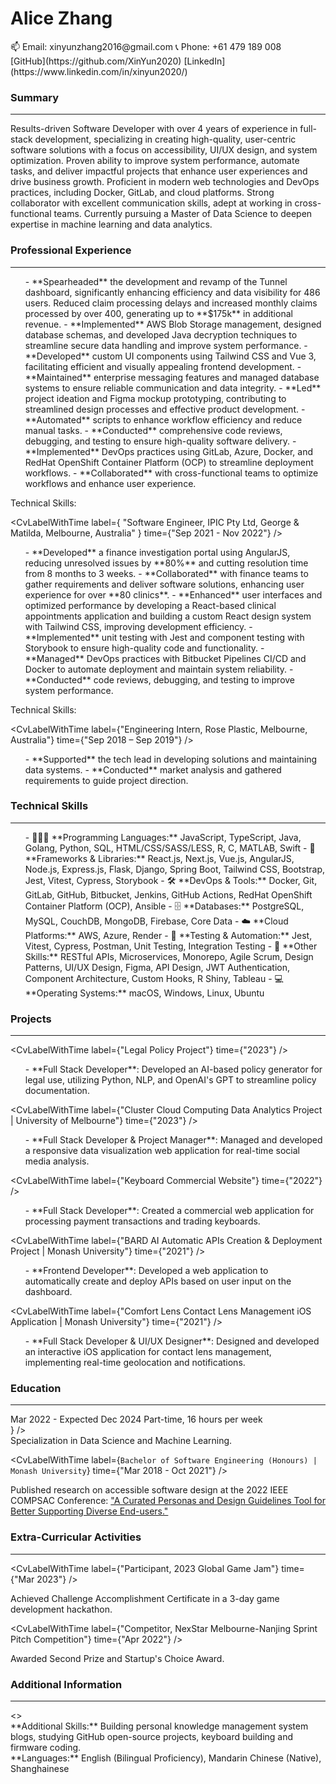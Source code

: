 
<SignInWrapper>

<div className='font-sans not-italic'>

<div className="flex flex-col md:flex-row gap-4 justify-between">
<h1 className="text-center text-3xl font-plex italic font-semibold">
  Alice Zhang
</h1>

<div className="flex flex-col justify-evenly ">
  <span>📫 Email: xinyunzhang2016@gmail.com</span>
  <span>📞 Phone: +61 479 189 008</span>
</div>
<div className="flex flex-row md:flex-col justify-evenly">
  <span>[GitHub](https://github.com/XinYun2020)</span>
  <span>[LinkedIn](https://www.linkedin.com/in/xinyun2020/)</span>
</div>

</div>

### Summary

<hr />
<div className="text-justify">
Results-driven Software Developer with over 4 years of experience in full-stack development, specializing in creating high-quality, user-centric software solutions with a focus on accessibility, UI/UX design, and system optimization. Proven ability to improve system performance, automate tasks, and deliver impactful projects that enhance user experiences and drive business growth. Proficient in modern web technologies and DevOps practices, including Docker, GitLab, and cloud platforms. Strong collaborator with excellent communication skills, adept at working in cross-functional teams. Currently pursuing a Master of Data Science to deepen expertise in machine learning and data analytics.
</div>

### Professional Experience

<hr />
<CvLabelWithTime
  label={
    "Full Stack Developer, Wise Employment, Melbourne, Australia"
  }
  time={"Nov 2022 - Present"}
/>

<ul>
- **Spearheaded** the development and revamp of the Tunnel dashboard, significantly enhancing efficiency and data visibility for 486 users. Reduced claim processing delays and increased monthly claims processed by over 400, generating up to **$175k** in additional revenue.
- **Implemented** AWS Blob Storage management, designed database schemas, and developed Java decryption techniques to streamline secure data handling and improve system performance.
- **Developed** custom UI components using Tailwind CSS and Vue 3, facilitating efficient and visually appealing frontend development.
- **Maintained** enterprise messaging features and managed database systems to ensure reliable communication and data integrity.
- **Led** project ideation and Figma mockup prototyping, contributing to streamlined design processes and effective product development.
- **Automated** scripts to enhance workflow efficiency and reduce manual tasks.
- **Conducted** comprehensive code reviews, debugging, and testing to ensure high-quality software delivery.
- **Implemented** DevOps practices using GitLab, Azure, Docker, and RedHat OpenShift Container Platform (OCP) to streamline deployment workflows.
- **Collaborated** with cross-functional teams to optimize workflows and enhance user experience.
</ul>

<label className="block font-bold">Technical Skills:</label>
<ul>
<CvStringToBadges items="JavaScript, Vue.js, Java, Golang, HTML/CSS/SASS/Tailwind CSS, Jest, Unit Testing, Integration Testing, Docker, Microservices, GitLab, Azure, RedHat OpenShift Container Platform (OCP), Postman, Figma, Agile Scrum, Design Patterns, UI/UX Design" />
</ul>

<CvLabelWithTime
  label={
    "Software Engineer, IPIC Pty Ltd, George & Matilda, Melbourne, Australia"
  }
  time={"Sep 2021 - Nov 2022"}
/>

<ul>
- **Developed** a finance investigation portal using AngularJS, reducing unresolved issues by **80%** and cutting resolution time from 8 months to 3 weeks.
- **Collaborated** with finance teams to gather requirements and deliver software solutions, enhancing user experience for over **80 clinics**.
- **Enhanced** user interfaces and optimized performance by developing a React-based clinical appointments application and building a custom React design system with Tailwind CSS, improving development efficiency.
- **Implemented** unit testing with Jest and component testing with Storybook to ensure high-quality code and functionality.
- **Managed** DevOps practices with Bitbucket Pipelines CI/CD and Docker to automate deployment and maintain system reliability.
- **Conducted** code reviews, debugging, and testing to improve system performance.
</ul>

<label className="block font-bold">Technical Skills:</label>
<ul>
<CvStringToBadges items="JavaScript, TypeScript, React.js, Next.js, AngularJS, HTML/CSS/SASS/Tailwind CSS, Bootstrap, Prisma, tRPC, Vitest, Jest, Storybook, Webpack, Docker, Monorepo, Bitbucket, Postman, Figma, Agile Scrum, Design System, Design Patterns, Component Architecture, Custom Hooks, API Design, UI/UX Design" />
</ul>

<CvLabelWithTime
  label={"Engineering Intern, Rose Plastic, Melbourne, Australia"}
  time={"Sep 2018 – Sep 2019"}
/>
<ul>
- **Supported** the tech lead in developing solutions and maintaining data systems.
- **Conducted** market analysis and gathered requirements to guide project direction.
</ul>

### Technical Skills

<hr />
<ul>
- 👩🏻‍💻 **Programming Languages:** JavaScript, TypeScript, Java, Golang, Python, SQL, HTML/CSS/SASS/LESS, R, C, MATLAB, Swift
- 🧰 **Frameworks & Libraries:** React.js, Next.js, Vue.js, AngularJS, Node.js, Express.js, Flask, Django, Spring Boot, Tailwind CSS, Bootstrap, Jest, Vitest, Cypress, Storybook
- 🛠️ **DevOps & Tools:** Docker, Git, GitLab, GitHub, Bitbucket, Jenkins, GitHub Actions, RedHat OpenShift Container Platform (OCP), Ansible
- 🗄️ **Databases:** PostgreSQL, MySQL, CouchDB, MongoDB, Firebase, Core Data
- ☁️ **Cloud Platforms:** AWS, Azure, Render
- 🔧 **Testing & Automation:** Jest, Vitest, Cypress, Postman, Unit Testing, Integration Testing
- 🎨 **Other Skills:** RESTful APIs, Microservices, Monorepo, Agile Scrum, Design Patterns, UI/UX Design, Figma, API Design, JWT Authentication, Component Architecture, Custom Hooks, R Shiny, Tableau
- 💻 **Operating Systems:** macOS, Windows, Linux, Ubuntu
</ul>

### Projects

<hr />

<CvLabelWithTime label={"Legal Policy Project"} time={"2023"} />

<ul>
- **Full Stack Developer**: Developed an AI-based policy generator for legal use, utilizing Python, NLP, and OpenAI's GPT to streamline policy documentation.

<CvStringToBadges items="Python, NLP, OpenAI API, Streamlit, Docker, Render, Git" />
</ul>

<CvLabelWithTime
  label={"Cluster Cloud Computing Data Analytics Project | University of Melbourne"}
  time={"2023"}
/>

<ul>
- **Full Stack Developer & Project Manager**: Managed and developed a responsive data visualization web application for real-time social media analysis.

<CvStringToBadges items="JavaScript, TypeScript, React.js, Flask, Python, Tailwind CSS, GitHub, Ansible, CouchDB, Docker, NLP, Material-UI, Agile" />
</ul>

<CvLabelWithTime
  label={"Keyboard Commercial Website"}
  time={"2022"}
/>

<ul>
- **Full Stack Developer**: Created a commercial web application for processing payment transactions and trading keyboards.

<CvStringToBadges items="JavaScript, React.js, Next.js, Tailwind CSS, TanStack Query, Sanity CMS, Stripe API, Vercel, GitHub" />
</ul>

<CvLabelWithTime
  label={"BARD AI Automatic APIs Creation & Deployment Project | Monash University"}
  time={"2021"}
/>
<ul>
- **Frontend Developer**: Developed a web application to automatically create and deploy APIs based on user input on the dashboard.

<CvStringToBadges items="Python, Django, Flask, JavaScript, React.js, PostgreSQL, API Design, Project Management, Agile, Git, DevOps, Jenkins, GitHub Actions, JWT Authentication" />
</ul>

<CvLabelWithTime
  label={"Comfort Lens Contact Lens Management iOS Application | Monash University"}
  time={"2021"}
/>

<ul>
- **Full Stack Developer & UI/UX Designer**: Designed and developed an interactive iOS application for contact lens management, implementing real-time geolocation and notifications.

<CvStringToBadges items="Swift, Firebase, Core Data, Google Places API, Figma, GitHub, Gesture Recognizers" />
</ul>

### Education

<hr />
<CvLabelWithTime
  label={`Master of Data Science | The University of Melbourne`}
  time={
    <div className="flex flex-col">
      <span>Mar 2022 - Expected Dec 2024</span>
      <span className="me-0 ms-auto text-justify leading-tight text-sm my-auto">
        Part-time, 16 hours per week
      </span>
    </div>
  }
/>
<div className="text-justify leading-tight">
    Specialization in Data Science and Machine Learning.
</div>

<CvLabelWithTime
  label={`Bachelor of Software Engineering (Honours) | Monash University`}
  time={"Mar 2018 - Oct 2021"}
/>

<div className="text-justify leading-tight">
    Published research on accessible software design at the 2022 IEEE COMPSAC Conference: <a href="https://ieeexplore.ieee.org/abstract/document/9842733">"A Curated Personas and Design Guidelines Tool for Better Supporting Diverse End-users."</a>
</div>

### Extra-Curricular Activities

<hr />
<CvLabelWithTime label={"Member, Chinese Association of Professionals and Scholars Australia (CAPS)"} time={"Nov 2022 - Present"} />

<CvLabelWithTime label={"Participant, 2023 Global Game Jam"} time={"Mar 2023"} />
<div className="text-justify">
  Achieved Challenge Accomplishment Certificate in a 3-day game development hackathon.
</div>

<CvLabelWithTime
  label={"Competitor, NexStar Melbourne-Nanjing Sprint Pitch Competition"}
  time={"Apr 2022"}
/>
<div className="text-justify">
  Awarded Second Prize and Startup's Choice Award.
</div>

### Additional Information

<hr />
<>
  <div className="text-md">
    **Additional Skills:** Building personal knowledge management system blogs, studying GitHub open-source projects, keyboard building and firmware coding.
  </div>
  <div className="text-md">
    **Languages:** English (Bilingual Proficiency), Mandarin Chinese (Native), Shanghainese
  </div>
</>

<CvPDFDownloadButton />

</div>

</SignInWrapper>
